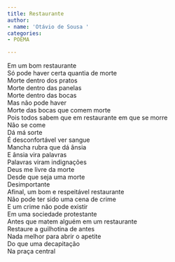```yaml
---
title: Restaurante
author:
- name: 'Otávio de Sousa '
categories:
- POEMA

---
```


| Em um bom restaurante 
| Só pode haver certa quantia de morte 
| Morte dentro dos pratos
| Morte dentro das panelas 
| Morte dentro das bocas 
| Mas não pode haver 
| Morte das bocas que comem morte 
| Pois todos sabem que em restaurante em que se morre 
| Não se come 
| Dá má sorte 
| É desconfortável ver sangue 
| Mancha rubra que dá ânsia 
| E ânsia vira palavras 
| Palavras viram indignações 
| Deus me livre da morte 
| Desde que seja uma morte 
| Desimportante 
| Afinal, um bom e respeitável restaurante 
| Não pode ter sido uma cena de crime 
| E um crime não pode existir 
| Em uma sociedade protestante
| Antes que matem alguém em um restaurante 
| Restaure a guilhotina de antes 
| Nada melhor para abrir o apetite 
| Do que uma decapitação 
| Na praça central 



<a href="https://instagram.com/dastavio"><i class="bi bi-instagram"></i></a>
